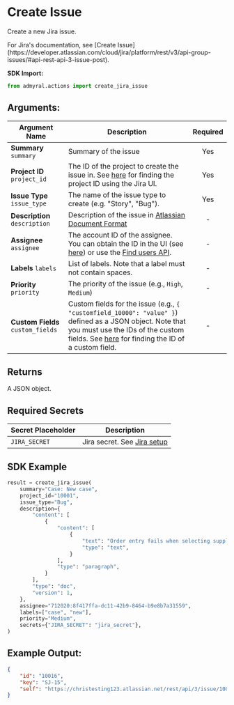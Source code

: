 
# Create Issue

Create a new Jira issue.

<Callout type="info">
	For Jira's documentation, see [Create
	Issue](https://developer.atlassian.com/cloud/jira/platform/rest/v3/api-group-issues/#api-rest-api-3-issue-post).
</Callout>

**SDK Import:**

```python
from admyral.actions import create_jira_issue
```

## Arguments:

| Argument Name                     | Description                                                                                                                                                                                                                                                                                       | Required |
| --------------------------------- | ------------------------------------------------------------------------------------------------------------------------------------------------------------------------------------------------------------------------------------------------------------------------------------------------- | :------: |
| **Summary** `summary`             | Summary of the issue                                                                                                                                                                                                                                                                              |   Yes    |
| **Project ID** `project_id`       | The ID of the project to create the issue in. See [here](https://confluence.atlassian.com/jirakb/how-to-get-project-id-from-the-jira-user-interface-827341414.html) for finding the project ID using the Jira UI.                                                                                 |   Yes    |
| **Issue Type** `issue_type`       | The name of the issue type to create (e.g. "Story", "Bug").                                                                                                                                                                                                                                       |   Yes    |
| **Description** `description`     | Description of the issue in [Atlassian Document Format](https://developer.atlassian.com/cloud/jira/platform/apis/document/structure/)                                                                                                                                                             |    -     |
| **Assignee** `assignee`           | The account ID of the assignee. You can obtain the ID in the UI (see [here](https://community.atlassian.com/t5/Jira-questions/where-can-i-find-my-Account-ID/qaq-p/976527)) or use the [Find users API](/integrations/available_integrations/jira/apis/find_users).                               |    -     |
| **Labels** `labels`               | List of labels. Note that a label must not contain spaces.                                                                                                                                                                                                                                        |    -     |
| **Priority** `priority`           | The priority of the issue (e.g., `High`, `Medium`)                                                                                                                                                                                                                                                |    -     |
| **Custom Fields** `custom_fields` | Custom fields for the issue (e.g., `{ "customfield_10000": "value" }`) defined as a JSON object. Note that you must use the IDs of the custom fields. See [here](https://confluence.atlassian.com/jirakb/how-to-find-any-custom-field-s-ids-744522503.html) for finding the ID of a custom field. |    -     |

## Returns

A JSON object.

## Required Secrets

| Secret Placeholder | Description                                            |
| ------------------ | ------------------------------------------------------ |
| `JIRA_SECRET`      | Jira secret. See [Jira setup](/integrations/jira/jira) |

## SDK Example

```python
result = create_jira_issue(
	summary="Case: New case",
	project_id="10001",
	issue_type="Bug",
	description={
		"content": [
			{
				"content": [
					{
						"text": "Order entry fails when selecting supplier.",
						"type": "text",
					}
				],
				"type": "paragraph",
			}
		],
		"type": "doc",
		"version": 1,
	},
	assignee="712020:8f417ffa-dc11-42b9-8464-b9e8b7a31559",
	labels=["case", "new"],
	priority="Medium",
	secrets={"JIRA_SECRET": "jira_secret"},
)
```

## Example Output:

```json
{
	"id": "10016",
	"key": "SJ-15",
	"self": "https://christesting123.atlassian.net/rest/api/3/issue/10016"
}
```
